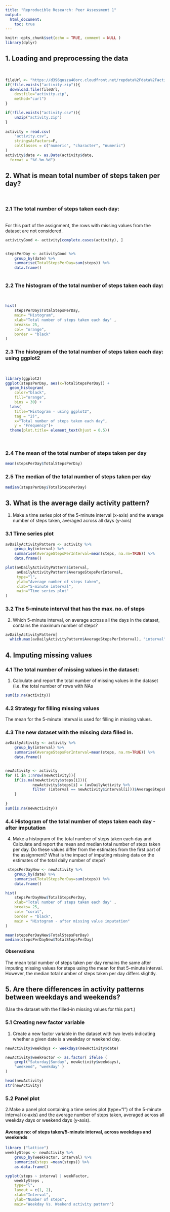 ```yaml
---
title: "Reproducible Research: Peer Assessment 1"
output: 
  html_document:
    toc: true
---
```


```r
knitr::opts_chunk$set(echo = TRUE, comment = NULL )
library(dplyr)
```


## 1. Loading and preprocessing the data
\
```r
fileUrl <- "https://d396qusza40orc.cloudfront.net/repdata%2Fdata%2Factivity.zip"
if(!file.exists("activity.zip")){
  download.file(fileUrl,
    destfile="activity.zip",
    method="curl")
}

if(!file.exists("activity.csv")){
    unzip("activity.zip")
}  
  
activity = read.csv(
	"activity.csv",
	stringsAsFactors=F,
	colClasses = c("numeric", "character", "numeric")
)
activity$date <- as.Date(activity$date, 
  format = "%Y-%m-%d")
```

## 2. What is mean total number of steps taken per day?
\


### 2.1 The total number of steps taken each day:
\
For this part of the assignment, the rows with missing values from the dataset are not considered.

```r
activityGood <- activity[complete.cases(activity), ]


stepsPerDay <- activityGood %>% 
    group_by(date) %>% 
    summarise(TotalStepsPerDay=sum(steps)) %>% 
    data.frame()
      
```

### 2.2 The histogram of the total number of steps taken each day:
\
```r

hist(
    stepsPerDay$TotalStepsPerDay,
    main= "Histogram",
    xlab="Total number of steps taken each day" ,
    breaks= 25,
    col= "orange",
    border = "black"
)
```

### 2.3 The histogram of the total number of steps taken each day: using ggplot2
\
```r
library(ggplot2)
ggplot(stepsPerDay, aes(x=TotalStepsPerDay)) + 
  geom_histogram(
    color="black", 
    fill="orange", 
    bins = 30) +
  labs(
    title="Histogram - using ggplot2",
    tag = "2)",
    x="Total number of steps taken each day", 
    y = "Frequency")+
  theme(plot.title= element_text(hjust = 0.5))

```
\


### 2.4 The mean of the total number of steps taken per day 

```r
mean(stepsPerDay$TotalStepsPerDay)

```


### 2.5 The median of the total number of steps taken per day 
```r
median(stepsPerDay$TotalStepsPerDay)

```

## 3. What is the average daily activity pattern?
1. Make a time series plot of the 5-minute interval (x-axis) and the average number of steps taken, averaged across all days (y-axis)

### 3.1 Time series plot
```r

avDailyActivityPattern <- activity %>% 
    group_by(interval) %>% 
    summarise(AverageStepsPerInterval=mean(steps, na.rm=TRUE)) %>% 
    data.frame()

plot(avDailyActivityPattern$interval,
     avDailyActivityPattern$AverageStepsPerInterval,
     type="l",
     ylab="Average number of steps taken",
     xlab="5-minute interval",
     main="Time series plot"
)
```


### 3.2 The 5-minute interval that has the max. no. of steps
2. Which 5-minute interval, on average across all the days in the dataset, contains the maximum number of steps?


```r
avDailyActivityPattern[
  which.max(avDailyActivityPattern$AverageStepsPerInterval), "interval"]
```



## 4. Imputing missing values



### 4.1 The total number of missing values in the dataset:
1. Calculate and report the total number of missing values in the dataset (i.e. the total number of rows with NAs

```r

sum(is.na(activity))
```


### 4.2 Strategy for filling missing values

The mean for the 5-minute interval is used for filling in missing values.


### 4.3 The new dataset with the missing data filled in.
```r

avDailyActivity <- activity %>% 
    group_by(interval) %>% 
    summarise(AverageStepsPerInterval=mean(steps, na.rm=TRUE)) %>% 
    data.frame()


newActivity <- activity
for (i in 1:nrow(newActivity)){
	if(is.na(newActivity$steps[i])){
    		newActivity$steps[i] = (avDailyActivity %>%
			filter (interval == newActivity$interval[i]))$AverageStepsPerInterval
 	}
  
}     
sum(is.na(newActivity))

```
### 4.4 Histogram of the total number of steps taken each day - after imputation
4. Make a histogram of the total number of steps taken each day and Calculate and report the mean and median total number of steps taken per day. Do these values differ from the estimates from the first part of the assignment? What is the impact of imputing missing data on the estimates of the total daily number of steps?
\

```r

 stepsPerDayNew <- newActivity %>% 
    group_by(date) %>% 
    summarise(TotalStepsPerDay=sum(steps)) %>% 
    data.frame()

hist(
    stepsPerDayNew$TotalStepsPerDay,
    xlab="Total number of steps taken each day" ,
    breaks= 25,
    col= "coral",
    border = "black",
    main = "Histogram - after missing value imputation"
)  

mean(stepsPerDayNew$TotalStepsPerDay)
median(stepsPerDayNew$TotalStepsPerDay)

```


#### Observations

The mean total number of steps taken per day remains the same after imputing missing values for steps using the mean for that 5-minute interval. However, the median total number of steps taken per day differs slightly.




## 5. Are there differences in activity patterns between weekdays and weekends?
(Use the dataset with the filled-in missing values for this part.)

### 5.1 Creating new factor variable 
1. Create a new factor variable in the dataset with two levels indicating whether a given date is a weekday or weekend day.


```r
newActivity$weekdays <- weekdays(newActivity$date)

newActivity$weekFactor <- as.factor( ifelse (
	grepl("Saturday|Sunday", newActivity$weekdays), 
	"weekend", "weekday" )
)

head(newActivity)
str(newActivity)
```

### 5.2 Panel plot 
2.Make a panel plot containing a time series plot (type="l") of the 5-minute interval (x-axis) and the average number of steps taken, averaged across all weekday days or weekend days (y-axis).


#### Average no: of steps taken/5-minute interval, across weekdays and weekends


```r
library ("lattice")
weeklySteps <- newActivity %>% 
	group_by(weekFactor, interval) %>% 
	summarize(steps =mean(steps)) %>% 
	as.data.frame()

xyplot(steps ~ interval | weekFactor, 
	weeklySteps , 
	type="l", 
	layout = c(1, 2), 
	xlab="Interval", 
	ylab="Number of steps", 
	main="Weekday Vs. Weekend activity pattern")
```

